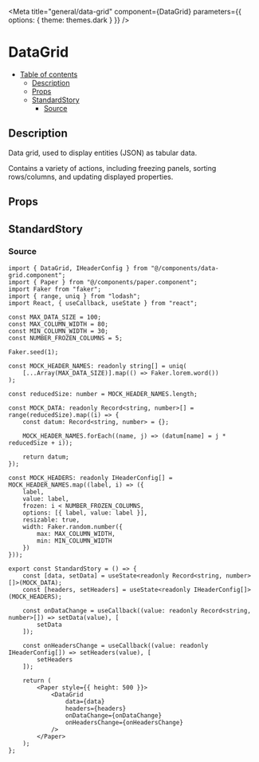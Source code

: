 
<Meta
	title="general/data-grid"
	component={DataGrid}
	parameters={{
		options: {
			theme: themes.dark
		}
	}}
/>

# DataGrid

- [Table of contents](#datagrid)
  * [Description](#description)
  * [Props](#props)
  * [StandardStory](#standardstory)
    + [Source](#source)

## Description
Data grid, used to display entities (JSON) as tabular data.

Contains a variety of actions, including freezing panels, sorting rows/columns, and updating
displayed properties.

## Props
<Props of={DataGrid} />

## StandardStory
<Preview>
	<Story name="standard">
		<StandardStory />
	</Story>
</Preview>

### Source
```tsx
import { DataGrid, IHeaderConfig } from "@/components/data-grid.component";
import { Paper } from "@/components/paper.component";
import Faker from "faker";
import { range, uniq } from "lodash";
import React, { useCallback, useState } from "react";

const MAX_DATA_SIZE = 100;
const MAX_COLUMN_WIDTH = 80;
const MIN_COLUMN_WIDTH = 30;
const NUMBER_FROZEN_COLUMNS = 5;

Faker.seed(1);

const MOCK_HEADER_NAMES: readonly string[] = uniq(
	[...Array(MAX_DATA_SIZE)].map(() => Faker.lorem.word())
);

const reducedSize: number = MOCK_HEADER_NAMES.length;

const MOCK_DATA: readonly Record<string, number>[] = range(reducedSize).map((i) => {
	const datum: Record<string, number> = {};

	MOCK_HEADER_NAMES.forEach((name, j) => (datum[name] = j * reducedSize + i));

	return datum;
});

const MOCK_HEADERS: readonly IHeaderConfig[] = MOCK_HEADER_NAMES.map((label, i) => ({
	label,
	value: label,
	frozen: i < NUMBER_FROZEN_COLUMNS,
	options: [{ label, value: label }],
	resizable: true,
	width: Faker.random.number({
		max: MAX_COLUMN_WIDTH,
		min: MIN_COLUMN_WIDTH
	})
}));

export const StandardStory = () => {
	const [data, setData] = useState<readonly Record<string, number>[]>(MOCK_DATA);
	const [headers, setHeaders] = useState<readonly IHeaderConfig[]>(MOCK_HEADERS);

	const onDataChange = useCallback((value: readonly Record<string, number>[]) => setData(value), [
		setData
	]);

	const onHeadersChange = useCallback((value: readonly IHeaderConfig[]) => setHeaders(value), [
		setHeaders
	]);

	return (
		<Paper style={{ height: 500 }}>
			<DataGrid
				data={data}
				headers={headers}
				onDataChange={onDataChange}
				onHeadersChange={onHeadersChange}
			/>
		</Paper>
	);
};
```
